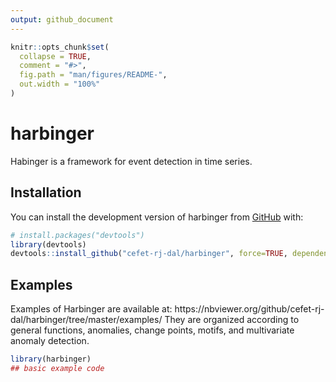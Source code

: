 ```yaml
---
output: github_document
---
```


<!-- README.md is generated from README.Rmd. Please edit that file -->

```r
knitr::opts_chunk$set(
  collapse = TRUE,
  comment = "#>",
  fig.path = "man/figures/README-",
  out.width = "100%"
)
```

# harbinger

<!-- badges: start -->
<!-- badges: end -->

Habinger is a framework for event detection in time series. 

## Installation

You can install the development version of harbinger from [GitHub](https://github.com/) with:

``` r
# install.packages("devtools")
library(devtools)
devtools::install_github("cefet-rj-dal/harbinger", force=TRUE, dependencies=FALSE, upgrade="never", build_vignettes = TRUE)
```

## Examples

Examples of Harbinger are available at: https://nbviewer.org/github/cefet-rj-dal/harbinger/tree/master/examples/
They are organized according to general functions, anomalies, change points, motifs, and multivariate anomaly detection.

```r
library(harbinger)
## basic example code
```

